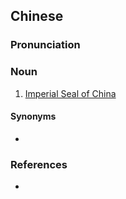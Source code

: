 ==Chinese==
{{zh-forms|s=传国玉玺|type=22}}

===Pronunciation===
{{zh-pron
|m=chuánguó yùxǐ
|cat=n
}}

===Noun===
{{zh-noun}}

# [[w:Imperial Seal of China|Imperial Seal of China]]

====Synonyms====
* {{l|zh|傳國璽}}

===References===
* {{cite-book
|last=Luo
|first=Guanzhong
|authorlink=w:Luo Guanzhong
|coauthors=
|year=14th century
|title=[[s:Romance of the Three Kingdoms/Chapter 3#16|Romance of the Three Kingdoms/Chapter 3]]
|language=Mandarin/English
|publisher=
|location=
}}